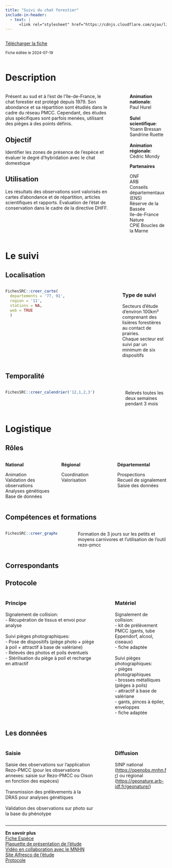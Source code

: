 ```yaml
---
title: "Suivi du chat forestier"
include-in-header:
  - text: |
      <link rel="stylesheet" href="https://cdnjs.cloudflare.com/ajax/libs/font-awesome/6.0.0-beta3/css/all.min.css">
---
```


:::::::::::::: {.columns}
::: {.column width="70%"}
<a href="chat.xlsx" class="btn btn-primary" download>
  <i class="fas fa-file-arrow-down"></i> Télécharger la fiche
</a>

<small>Fiche éditée le 2024-07-19</small>

:::
::: {.column width="5%"}
:::
::: {.column width="25%"}


:::
::::::::::::::



# Description

:::::::::::::: {.columns}
::: {.column width="70%"}
Présent au sud et à l’est de l’Ile-de-France, le chat forestier est protégé depuis 1979. Son abondance et sa répartition sont étudiés dans le cadre du réseau PMCC. Cependant, des études plus spécifiques sont parfois menées, utilisant des pièges à des points définis.


## Objectif

Identifier les zones de présence de l'espèce et évaluer le degré d'hybridation avec le chat domestique

## Utilisation

Les résultats des observations sont valorisés en cartes d’abondance et de répartition, articles scientifiques et rapports. Evaluation de l’état de conservation dans le cadre de la directive DHFF.
:::
::: {.column width="5%"}
:::
::: {.column width="25%"}
<b>Animation nationale</b>:<br>Paul Hurel<br><br><b>Suivi scientifique</b>:<br>Yoann Bressan<br>Sandrine Ruette<br><br><b>Animation régionale</b>:<br>Cédric Mondy

<b>Partenaires</b>

ONF<br>ARB<br>Conseils départementaux (ENS)<br>Réserve de la Bassée<br>Ile-de-France Nature<br>CPIE Boucles de la Marne
:::
::::::::::::::

# Le suivi

## Localisation
:::::::::::::: {.columns}
::: {.column width="67%"}

```r
FichesSRC::creer_carte(
  departements = '77, 91',
  region = '11',
  stations = NA,
  web = TRUE
  )
```

:::
:::{.column width="3%"}
:::
:::{.column width="30%"}
### Type de suivi
Secteurs d'étude d'environ 100km²  comprenant des lisières forestières au contact de prairies. <br>Chaque secteur est suivi par un minimum de six dispositifs
:::
::::::::::::::
## Temporalité
:::::::::::::: {.columns}
::: {.column width="67%"}


```r
FichesSRC::creer_calendrier('12,1,2,3')
```


:::
::: {.column width="5%"}
:::
::: {.column width="28%"}
Relevés toutes les deux semaines pendant 3 mois
:::
::::::::::::::

# Logistique

## Rôles
:::::::::::::: {.columns}
::: {.column width="33%"}
<b>National</b>

Animation<br>Validation des observations<br>Analyses génétiques<br>Base de données
:::
::: {.column width="33%"}
<b>Régional</b>

Coordination<br>Valorisation
:::
::: {.column width="33%"}
<b>Départemental</b>

Prospections<br>Recueil de signalement<br>Saisie des données
:::
::::::::::::::

## Compétences et formations

:::::::::::::: {.columns}
::: {.column width="35%"}

```r
FichesSRC::creer_graphe_expertise('Maitrise', '1')
```


:::
::: {.column width="5%"}
:::
::: {.column width="60%"}
Formation de 3 jours sur les petits et moyens carnivores et l'utilisation de l'outil rezo-pmcc
:::
::::::::::::::


## Correspondants

## Protocole
:::::::::::::: {.columns}
::: {.column width="60%"}
### Principe

Signalement de collision:<br>- Récupération de tissus et envoi pour analyse<br><br>Suivi pièges photographiques:<br>- Pose de dispositifs (piège photo + piège à poil + attractif à base de valériane)<br>- Relevés des photos et poils éventuels<br>- Stérilisation du piège à poil et recharge en attractif
:::
::: {.column width="5%"}
:::
::: {.column width="35%"}
### Matériel

Signalement de collision:<br>- kit de prélèvement PMCC (gants, tube Eppendorf, alcool, ciseaux)<br>- fiche adaptée<br><br>Suivi pièges photographiques:<br>- pièges photographiques<br>- brosses métalliques (pièges à poils)<br>- attractif à base de valériane<br>- gants, pinces à épiler, enveloppes<br>- fiche adaptée
:::
::::::::::::::

## Les données

:::::::::::::: {.columns}
::: {.column width="60%"}
### Saisie

Saisie des observations sur l'application Rezo-PMCC (pour les observations annexes: saisie sur Rezo-PMCC ou Oison en fonction des espèces)<br><br>Transmission des prélèvements à la DRAS pour analyses génétiques<br><br>Validation des observations sur photo sur la base du phénotype
:::
::: {.column width="5%"}
:::
::: {.column width="35%"}
### Diffusion

SINP national (<a href='https://openobs.mnhn.fr'>https://openobs.mnhn.fr</a>) ou régional (<a href='https://geonature.arb-idf.fr/geonature/'>https://geonature.arb-idf.fr/geonature/</a>)
:::
::::::::::::::

<hr>

<div class="card">
  <b>En savoir plus</b><br>
  <a href="https://professionnels.ofb.fr/fr/doc-fiches-especes/chat-forestier-felis-silvestris-silvestris">Fiche Espèce</a><br>
  <a href="https://oai-gem.ofb.fr/exl-php/document-affiche/ofb_recherche_oai/OUVRE_DOC/49974?fic=doc00073302.pdf">Plaquette de présentation de l'étude</a><br>
  <a href="https://youtu.be/UopppCJfUHA?feature=shared">Vidéo en collaboration avec le MNHN</a><br>
  <a href="https://ged.ofb.fr/share/page/site/etude-chat-forestier-idf/dashboard">Site Alfresco de l'étude</a><br>
  <a href="https://ged.ofb.fr/share/s/sY4zG36QS1aDJ34fKNlrhw">Protocole</a><br>
  
</div>
